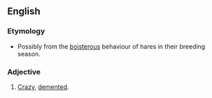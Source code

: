 {{wikipedia}}
==English==
===Etymology===
*Possibly from the [[boisterous]] behaviour of hares in their breeding season.
===Adjective===
# [[Crazy]], [[demented]].